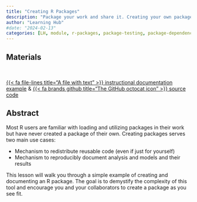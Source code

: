 ```yaml
---
title: "Creating R Packages"
description: "Package your work and share it. Creating your own package allows you to organize your code and data in a way that easily be shared and reused."
author: "Learning Hub"
#date: "2024-02-13"
categories: [LH, module, r-packages, package-testing, package-dependencies, package-documentation]
---
```


## Materials

<br>

::: {.center-text .body-text-l}
[{{< fa file-lines title="A file with text" >}} instructional documentation example](https://learning.nceas.ucsb.edu/2023-10-coreR/session_15.html#r-packages){target="_blank"} & [{{< fa brands github title="The GitHub octocat icon" >}} source code](https://github.com/NCEAS/nceas-training/blob/2023-10-coreR/materials/sections/r-creating-packages.qmd){target="_blank"}
:::

## Abstract


Most R users are familiar with loading and utilizing packages in their work but have never created a package of their own. Creating packages serves two main use cases:

- Mechanism to redistribute reusable code (even if just for yourself)
- Mechanism to reproducibly document analysis and models and their results

This lesson will walk you through a simple example of creating and documenting an R package. The goal is to demystify the complexity of this tool and encourage you and your collaborators to create a package as you see fit.

